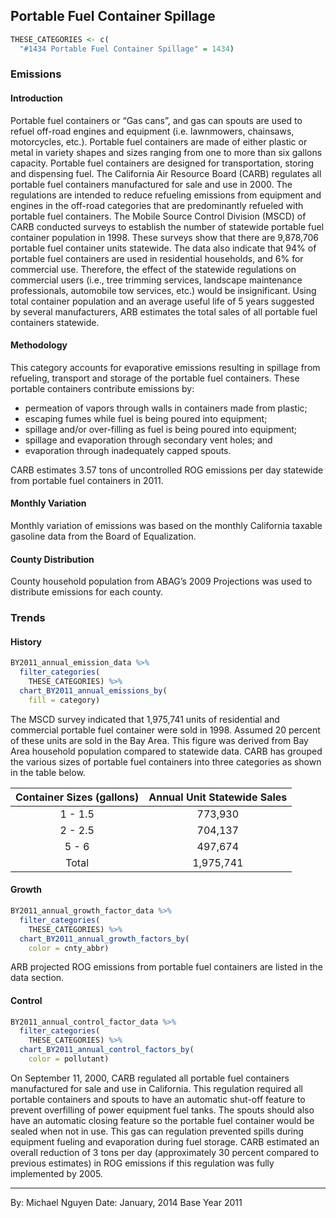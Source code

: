 ## Portable Fuel Container Spillage

```r
THESE_CATEGORIES <- c(
  "#1434 Portable Fuel Container Spillage" = 1434)
```

### Emissions

#### Introduction {-}

Portable fuel containers or “Gas cans”, and gas can spouts are used to refuel off-road engines and equipment (i.e. lawnmowers, chainsaws, motorcycles, etc.). Portable fuel containers are made of either plastic or metal in variety shapes and sizes ranging from one to more than six gallons capacity. Portable fuel containers are designed for transportation, storing and dispensing fuel. The California Air Resource Board (CARB) regulates all portable fuel containers manufactured for sale and use in 2000. The regulations are intended to reduce refueling emissions from equipment and engines in the off-road categories that are predominantly refueled with portable fuel containers. The Mobile Source Control Division (MSCD) of CARB conducted surveys to establish the number of statewide portable fuel container population in 1998. These surveys show that there are 9,878,706 portable fuel container units statewide. The data also indicate that 94% of portable fuel containers are used in residential households, and 6% for commercial use. Therefore, the effect of the statewide regulations on commercial users (i.e., tree trimming services, landscape maintenance professionals, automobile tow services, etc.) would be insignificant. Using total container population and an average useful life of 5 years suggested by several manufacturers, ARB estimates the total sales of all portable fuel containers statewide.

#### Methodology {-}

This category accounts for evaporative emissions resulting in spillage from refueling, transport and storage of the portable fuel containers. These portable containers contribute emissions by:

- permeation of vapors through walls in containers made from plastic;
- escaping fumes while fuel is being poured into equipment;
- spillage and/or over-filling as fuel is being poured into equipment;
- spillage and evaporation through secondary vent holes; and
- evaporation through inadequately capped spouts.

CARB estimates 3.57 tons of uncontrolled ROG emissions per day statewide from portable fuel
containers in 2011.

#### Monthly Variation {-}

Monthly variation of emissions was based on the monthly California taxable gasoline data from the Board of Equalization.

#### County Distribution {-}

County household population from ABAG’s 2009 Projections was used to distribute emissions for each county.

### Trends

#### History {-}

```r
BY2011_annual_emission_data %>%
  filter_categories(
    THESE_CATEGORIES) %>%
  chart_BY2011_annual_emissions_by(
    fill = category)
```

The MSCD survey indicated that 1,975,741 units of residential and commercial portable fuel container were sold in 1998. Assumed 20 percent of these units are sold in the Bay Area. This figure was derived from Bay Area household population compared to statewide data. CARB has grouped the various sizes of portable fuel containers into three categories as shown in the table below.

| Container Sizes (gallons) | Annual Unit Statewide Sales |
|:-------------------------:|:---------------------------:|
|          1 - 1.5          |           773,930           |
|          2 - 2.5          |           704,137           |
|           5 - 6           |           497,674           |
|           Total           |          1,975,741          |

#### Growth {-}

```r
BY2011_annual_growth_factor_data %>%
  filter_categories(
    THESE_CATEGORIES) %>%
  chart_BY2011_annual_growth_factors_by(
    color = cnty_abbr)
```

ARB projected ROG emissions from portable fuel containers are listed in the data section.

#### Control {-}

```r
BY2011_annual_control_factor_data %>%
  filter_categories(
    THESE_CATEGORIES) %>%
  chart_BY2011_annual_control_factors_by(
    color = pollutant)
```

On September 11, 2000, CARB regulated all portable fuel containers manufactured for sale and use in California. This regulation required all portable containers and spouts to have an automatic shut-off feature to prevent overfilling of power equipment fuel tanks. The spouts should also have an automatic closing feature so the portable fuel container would be sealed when not in use. This gas can regulation prevented spills during equipment fueling and evaporation during fuel storage. CARB estimated an overall reduction of 3 tons per day (approximately 30 percent compared to previous estimates) in ROG emissions if this regulation was fully implemented by 2005.

***

By: Michael Nguyen 
Date: January, 2014 
Base Year 2011
